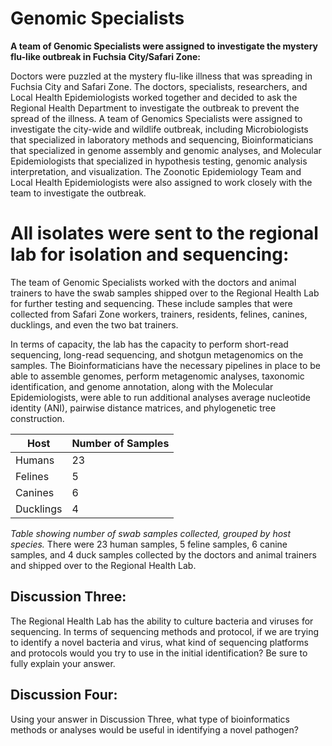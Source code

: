 # Genomic Specialists

**A team of Genomic Specialists were assigned to investigate the mystery flu-like outbreak in Fuchsia City/Safari Zone:**

Doctors were puzzled at the mystery flu-like illness that was spreading in Fuchsia City and Safari Zone. The doctors, specialists, researchers, and Local Health Epidemiologists worked together and decided to ask the Regional Health Department to investigate the outbreak to prevent the spread of the illness. A team of Genomics Specialists were assigned to investigate the city-wide and wildlife outbreak, including Microbiologists that specialized in laboratory methods and sequencing, Bioinformaticians that specialized in genome assembly and genomic analyses, and Molecular Epidemiologists that specialized in hypothesis testing, genomic analysis interpretation, and visualization. The Zoonotic Epidemiology Team and Local Health Epidemiologists were also assigned to work closely with the team to investigate the outbreak.

# All isolates were sent to the regional lab for isolation and sequencing:

The team of Genomic Specialists worked with the doctors and animal trainers to have the swab samples shipped over to the Regional Health Lab for further testing and sequencing. These include samples that were collected from Safari Zone workers, trainers, residents, felines, canines, ducklings, and even the two bat trainers. 

In terms of capacity, the lab has the capacity to perform short-read sequencing, long-read sequencing, and shotgun metagenomics on the samples. The Bioinformaticians have the necessary pipelines in place to be able to assemble genomes, perform metagenomic analyses, taxonomic identification, and genome annotation, along with the Molecular Epidemiologists, were able to run additional analyses average nucleotide identity (ANI), pairwise distance matrices, and phylogenetic tree construction.

| Host      | Number of Samples |
|-----------|-------------------|
| Humans    | 23                |
| Felines   | 5                 |
| Canines   | 6                 |
| Ducklings | 4                 |


*Table showing number of swab samples collected, grouped by host species.*
There were 23 human samples, 5 feline samples, 6 canine samples, and 4 duck samples collected by the doctors and animal trainers and shipped over to the Regional Health Lab.

## Discussion Three:
The Regional Health Lab has the ability to culture bacteria and viruses for sequencing. In terms of sequencing methods and protocol, if we are trying to identify a novel bacteria and virus, what kind of sequencing platforms and protocols would you try to use in the initial identification? Be sure to fully explain your answer.


## Discussion Four:
Using your answer in Discussion Three, what type of bioinformatics methods or analyses would be useful in identifying a novel pathogen? 
